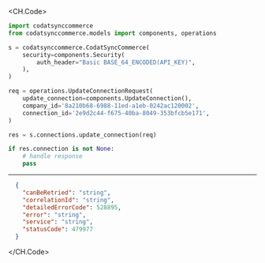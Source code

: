 
<CH.Code>
```python UpdateConnection.py
import codatsynccommerce
from codatsynccommerce.models import components, operations

s = codatsynccommerce.CodatSyncCommerce(
    security=components.Security(
        auth_header="Basic BASE_64_ENCODED(API_KEY)",
    ),
)

req = operations.UpdateConnectionRequest(
    update_connection=components.UpdateConnection(),
    company_id='8a210b68-6988-11ed-a1eb-0242ac120002',
    connection_id='2e9d2c44-f675-40ba-8049-353bfcb5e171',
)

res = s.connections.update_connection(req)

if res.connection is not None:
    # handle response
    pass
```
---

```json Example Response
  {
    "canBeRetried": "string",
    "correlationId": "string",
    "detailedErrorCode": 528895,
    "error": "string",
    "service": "string",
    "statusCode": 479977
  }
```
</CH.Code>
